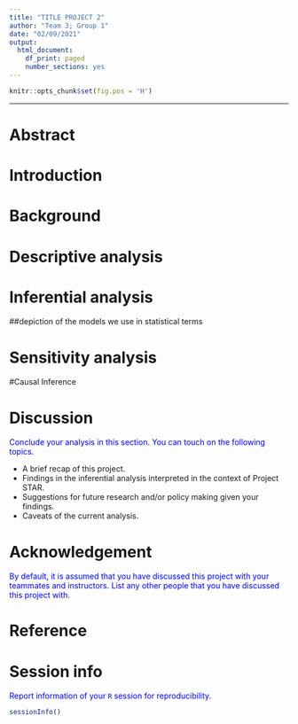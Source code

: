 ```yaml
---
title: "TITLE PROJECT 2"
author: "Team 3; Group 1"
date: "02/09/2021"
output:
  html_document:
    df_print: paged
    number_sections: yes
---
```

```r
knitr::opts_chunk$set(fig.pos = 'H')
```

***

# Abstract 


# Introduction

 
# Background 


# Descriptive analysis 


# Inferential analysis 

##depiction of the models we use in statistical terms

# Sensitivity analysis 

#Causal Inference

# Discussion 

<span style='color:blue'> 
Conclude your analysis in this section. You can touch on the following topics. 
</span> 

- A brief recap of this project. 
- Findings in the inferential analysis interpreted in the context of Project STAR. 
- Suggestions for future research and/or policy making given your findings. 
- Caveats of the current analysis.

# Acknowledgement {-}

<span style='color:blue'>
By default, it is assumed that you have discussed this project with your teammates and instructors. List any other people that you have discussed this project with. 
</span>

# Reference {-}


# Session info {-}

<span style='color:blue'>
Report information of your `R` session for reproducibility. 
</span> 

```r
sessionInfo()
```